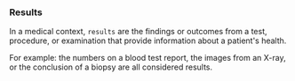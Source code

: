 ### Results
In a medical context, `results` are the findings or outcomes from a test, procedure, or examination that provide information about a patient's health.

For example: the numbers on a blood test report, the images from an X-ray, or the conclusion of a biopsy are all considered results.
